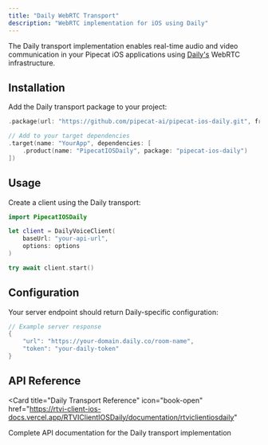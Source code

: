 ```yaml
---
title: "Daily WebRTC Transport"
description: "WebRTC implementation for iOS using Daily"
---
```


The Daily transport implementation enables real-time audio and video communication in your Pipecat iOS applications using [Daily's](https://www.daily.co/) WebRTC infrastructure.

## Installation

Add the Daily transport package to your project:

```swift
.package(url: "https://github.com/pipecat-ai/pipecat-ios-daily.git", from: "0.1.0")

// Add to your target dependencies
.target(name: "YourApp", dependencies: [
    .product(name: "PipecatIOSDaily", package: "pipecat-ios-daily")
])
```

## Usage

Create a client using the Daily transport:

```swift
import PipecatIOSDaily

let client = DailyVoiceClient(
    baseUrl: "your-api-url",
    options: options
)

try await client.start()
```

## Configuration

Your server endpoint should return Daily-specific configuration:

```swift
// Example server response
{
    "url": "https://your-domain.daily.co/room-name",
    "token": "your-daily-token"
}
```

## API Reference

<Card
  title="Daily Transport Reference"
  icon="book-open"
  href="https://rtvi-client-ios-docs.vercel.app/RTVIClientIOSDaily/documentation/rtviclientiosdaily"
>
  Complete API documentation for the Daily transport implementation
</Card>
